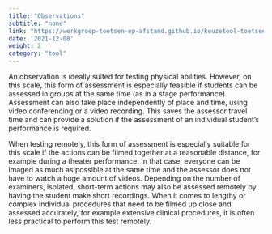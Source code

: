 ```yaml
---
title: "Observations"
subtitle: "none"
link: "https://werkgroep-toetsen-op-afstand.github.io/keuzetool-toetsen/en/methods/observations/"
date: '2021-12-08'
weight: 2
category: "tool"
---
```


An observation is ideally suited for testing physical abilities. However, on this scale, this form of assessment is especially feasible if students can be assessed in groups at the same time (as in a stage performance). Assessment can also take place independently of place and time, using video conferencing or a video recording. This saves the assessor travel time and can provide a solution if the assessment of an individual student's performance is required.

When testing remotely, this form of assessment is especially suitable for this scale if the actions can be filmed together at a reasonable distance, for example during a theater performance. In that case, everyone can be imaged as much as possible at the same time and the assessor does not have to watch a huge amount of videos. Depending on the number of examiners, isolated, short-term actions may also be assessed remotely by having the student make short recordings. When it comes to lengthy or complex individual procedures that need to be filmed up close and assessed accurately, for example extensive clinical procedures, it is often less practical to perform this test remotely.
